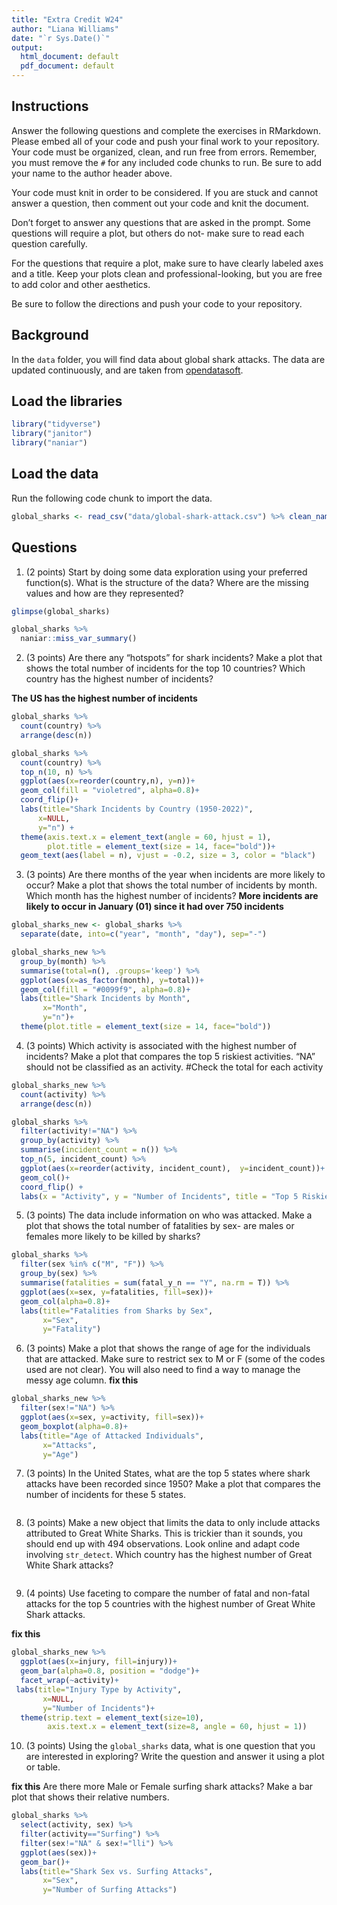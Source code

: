 ```yaml
---
title: "Extra Credit W24"
author: "Liana Williams"
date: "`r Sys.Date()`"
output:
  html_document: default
  pdf_document: default
---
```


## Instructions
Answer the following questions and complete the exercises in RMarkdown. Please embed all of your code and push your final work to your repository. Your code must be organized, clean, and run free from errors. Remember, you must remove the `#` for any included code chunks to run. Be sure to add your name to the author header above. 

Your code must knit in order to be considered. If you are stuck and cannot answer a question, then comment out your code and knit the document.  

Don't forget to answer any questions that are asked in the prompt. Some questions will require a plot, but others do not- make sure to read each question carefully.  

For the questions that require a plot, make sure to have clearly labeled axes and a title. Keep your plots clean and professional-looking, but you are free to add color and other aesthetics.  

Be sure to follow the directions and push your code to your repository.

## Background
In the `data` folder, you will find data about global shark attacks. The data are updated continuously, and are taken from [opendatasoft](https://public.opendatasoft.com/explore/dataset/global-shark-attack/table/?flg=en-us&disjunctive.country&disjunctive.area&disjunctive.activity).  

## Load the libraries
```r
library("tidyverse")
library("janitor")
library("naniar")
```

## Load the data
Run the following code chunk to import the data.
```r
global_sharks <- read_csv("data/global-shark-attack.csv") %>% clean_names()
```

## Questions
1. (2 points) Start by doing some data exploration using your preferred function(s). What is the structure of the data? Where are the missing values and how are they represented?  
```r
glimpse(global_sharks)
```

```r
global_sharks %>% 
  naniar::miss_var_summary() 
```

2. (3 points) Are there any "hotspots" for shark incidents? Make a plot that shows the total number of incidents for the top 10 countries? Which country has the highest number of incidents?

**The US has the highest number of incidents**
```r
global_sharks %>% 
  count(country) %>% 
  arrange(desc(n))
```

```r
global_sharks %>% 
  count(country) %>% 
  top_n(10, n) %>% 
  ggplot(aes(x=reorder(country,n), y=n))+
  geom_col(fill = "violetred", alpha=0.8)+
  coord_flip()+
  labs(title="Shark Incidents by Country (1950-2022)", 
      x=NULL, 
      y="n") +
  theme(axis.text.x = element_text(angle = 60, hjust = 1),
        plot.title = element_text(size = 14, face="bold"))+
  geom_text(aes(label = n), vjust = -0.2, size = 3, color = "black") 
```

3. (3 points) Are there months of the year when incidents are more likely to occur? Make a plot that shows the total number of incidents by month. Which month has the highest number of incidents?
**More incidents are likely to occur in January (01) since it had over 750 incidents**
```r
global_sharks_new <- global_sharks %>% 
  separate(date, into=c("year", "month", "day"), sep="-")
```

```r
global_sharks_new %>% 
  group_by(month) %>%
  summarise(total=n(), .groups='keep') %>% 
  ggplot(aes(x=as_factor(month), y=total))+
  geom_col(fill = "#0099f9", alpha=0.8)+
  labs(title="Shark Incidents by Month", 
       x="Month", 
       y="n")+
  theme(plot.title = element_text(size = 14, face="bold"))
```

4. (3 points) Which activity is associated with the highest number of incidents? Make a plot that compares the top 5 riskiest activities. "NA" should not be classified as an activity.
#Check the total for each activity
```r
global_sharks_new %>% 
  count(activity) %>% 
  arrange(desc(n))
```

```r
global_sharks %>% 
  filter(activity!="NA") %>% 
  group_by(activity) %>% 
  summarise(incident_count = n()) %>% 
  top_n(5, incident_count) %>% 
  ggplot(aes(x=reorder(activity, incident_count),  y=incident_count))+
  geom_col()+ 
  coord_flip() + 
  labs(x = "Activity", y = "Number of Incidents", title = "Top 5 Riskiest Activities")
```

5. (3 points) The data include information on who was attacked. Make a plot that shows the total number of fatalities by sex- are males or females more likely to be killed by sharks?

```r
global_sharks %>%
  filter(sex %in% c("M", "F")) %>% 
  group_by(sex) %>% 
  summarise(fatalities = sum(fatal_y_n == "Y", na.rm = T)) %>% 
  ggplot(aes(x=sex, y=fatalities, fill=sex))+
  geom_col(alpha=0.8)+
  labs(title="Fatalities from Sharks by Sex", 
       x="Sex", 
       y="Fatality")
```

6. (3 points) Make a plot that shows the range of age for the individuals that are attacked. Make sure to restrict sex to M or F (some of the codes used are not clear). You will also need to find a way to manage the messy age column.
**fix this**
```r
global_sharks_new %>% 
  filter(sex!="NA") %>% 
  ggplot(aes(x=sex, y=activity, fill=sex))+
  geom_boxplot(alpha=0.8)+
  labs(title="Age of Attacked Individuals", 
       x="Attacks", 
       y="Age")
```



7. (3 points) In the United States, what are the top 5 states where shark attacks have been recorded since 1950? Make a plot that compares the number of incidents for these 5 states.
```r

```




8. (3 points) Make a new object that limits the data to only include attacks attributed to Great White Sharks. This is trickier than it sounds, you should end up with 494 observations. Look online and adapt code involving `str_detect`. Which country has the highest number of Great White Shark attacks?
```r

```



9. (4 points) Use faceting to compare the number of fatal and non-fatal attacks for the top 5 countries with the highest number of Great White Shark attacks.

**fix this**
```r
global_sharks_new %>% 
  ggplot(aes(x=injury, fill=injury))+
  geom_bar(alpha=0.8, position = "dodge")+
  facet_wrap(~activity)+
 labs(title="Injury Type by Activity", 
       x=NULL, 
       y="Number of Incidents")+
  theme(strip.text = element_text(size=10),
        axis.text.x = element_text(size=8, angle = 60, hjust = 1))
```



10. (3 points) Using the `global_sharks` data, what is one question that you are interested in exploring? Write the question and answer it using a plot or table. 

**fix this**
Are there more Male or Female surfing shark attacks? Make a bar plot that shows their relative numbers.
```r
global_sharks %>% 
  select(activity, sex) %>% 
  filter(activity=="Surfing") %>% 
  filter(sex!="NA" & sex!="lli") %>% 
  ggplot(aes(sex))+
  geom_bar()+
  labs(title="Shark Sex vs. Surfing Attacks", 
       x="Sex", 
       y="Number of Surfing Attacks")
```



